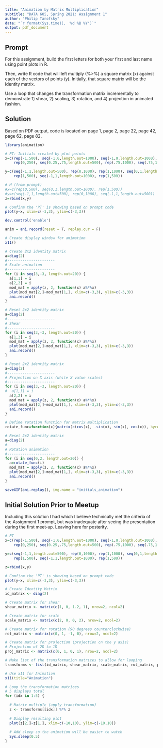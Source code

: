 ```yaml
---
title: "Animation by Matrix Multiplication"
subtitle: "DATA 605, Spring 2021: Assignment 1"
author: "Philip Tanofsky"
date: "`r format(Sys.time(), '%d %B %Y')`"
output: pdf_document
---
```



## Prompt

For this assignment, build the first letters for both your first and last name using point plots in R.

Then, write R code that will left multiply (%>%) a square matrix (x) against each of the vectors of points (y). Initially, that square matrix will be the identity matrix.  

Use a loop that changes the transformation matrix incrementally to demonstrate 1) shear, 2) scaling, 3)  rotation, and 4) projection in animated fashion.  

## Solution

Based on PDF output, code is located on page 1, page 2, page 22, page 42, page 62, page 82.

```r
library(animation)

# PT: Initials created by plot points
x=c(rep(-1,500), seq(-1,0,length.out=1000), seq(-1,0,length.out=1000),
    rep(0,250), seq(0.25,.75,length.out=500), rep(.75,1000), seq(.75,1.25,length.out=500))

y=c(seq(-1,1,length.out=500), rep(0,1000), rep(1,1000), seq(0,1,length.out=250), 
    rep(1,500), seq(-1,1,length.out=1000), rep(1,500))

# H (from prompt)
#x=c(rep(0,500), seq(0,1,length.out=1000), rep(1,500))
#y=c(seq(-1,1,length.out=500), rep(0,1000), seq(-1,1,length.out=500))
z=rbind(x,y)

# Confirm the 'PT' is showing based on prompt code
plot(y~x, xlim=c(-3,3), ylim=c(-3,3))

dev.control('enable')

anim = ani.record(reset = T, replay.cur = F)

# Create display window for animation
x11()

# Create 2x2 identity matrix
a=diag(2) 
#----------------------
# Scale animation
#----------------------
for (i in seq(3,-3, length.out=20)) {
  a[1,1] = i
  a[2,2] = i
  mod_mat = apply(z, 2, function(x) a%*%x)
  plot(mod_mat[2,]~mod_mat[1,], xlim=c(-3,3), ylim=c(-3,3))
  ani.record()
}

# Reset 2x2 identity matrix
a=diag(2) 
#----------------------
# Shear
#----------------------
for (i in seq(3,-3, length.out=20)) {
  a[1,2] = i
  mod_mat = apply(z, 2, function(x) a%*%x)
  plot(mod_mat[2,]~mod_mat[1,], xlim=c(-3,3), ylim=c(-3,3))
  ani.record()
}

# Reset 2x2 identity matrix
a=diag(2) 
#----------------------
# Projection on X axis (while X value scales)
#----------------------
for (i in seq(3,-3, length.out=20)) {
#  a[1,1] = i
  a[2,2] = i
  mod_mat = apply(z, 2, function(x) a%*%x)
  plot(mod_mat[2,]~mod_mat[1,], xlim=c(-3,3), ylim=c(-3,3))
  ani.record()
}

# Define rotation function for matrix multiplication
rotate_func=function(x){matrix(c(cos(x), -sin(x), sin(x), cos(x)), byrow=T, nrow=2)}

# Reset 2x2 identity matrix
a=diag(2) 
#----------------------
# Rotation animation
#----------------------
for (i in seq(0,2, length.out=20)) {
  a=rotate_func(i)
  mod_mat = apply(z, 2, function(x) a%*%x)
  plot(mod_mat[2,]~mod_mat[1,], xlim=c(-3,3), ylim=c(-3,3))
  ani.record()
}

saveGIF(ani.replay(), img.name = "initials_animation")

```

## Initial Solution Prior to Meetup

Including this solution I had which I believe technically met the criteria of the Assignment 1 prompt, but was inadequate after seeing the presentation during the first meet-up. Leaving here for posterity.

``` r
# PT
x=c(rep(-1,500), seq(-1,0,length.out=1000), seq(-1,0,length.out=1000),
    rep(0,250), seq(0.25,.75,length.out=500), rep(.75,1000), seq(.75,1.25,length.out=500))

y=c(seq(-1,1,length.out=500), rep(0,1000), rep(1,1000), seq(0,1,length.out=250), 
    rep(1,500), seq(-1,1,length.out=1000), rep(1,500))

z=rbind(x,y)

# Confirm the 'PT' is showing based on prompt code
plot(y~x, xlim=c(-3,3), ylim=c(-3,3))

# Create Identity Matrix
id_matrix <- diag(2)

# Create matrix for shear
shear_matrix <- matrix(c(1, 0, 1.2, 1), nrow=2, ncol=2) 

# Create matrix for scale
scale_matrix <- matrix(c(2, 0, 0, 2), nrow=2, ncol=2)

# Create matrix for rotation (90 degrees counterclockwise)
rot_matrix <- matrix(c(0, 1, -1, 0), nrow=2, ncol=2) 

# Create matrix for projection (projection on the y axis)
# Projection of 2D to 1D
proj_matrix <- matrix(c(0, 1, 0, 1), nrow=2, ncol=2)

# Make list of the transformation matrices to allow for looping
transforms <- list(id_matrix, shear_matrix, scale_matrix, rot_matrix, proj_matrix)

# Use x11 for Animation
x11(title="Animation")

# Loop the transformation matrices
# 5 displays total
for (idx in 1:5) {
  
  # Matrix multiple (apply transformation)
  z <- transforms[[idx]] %*% z
  
  # Display resulting plot
  plot(z[2,]~z[1,], xlim=c(-10,10), ylim=c(-10,10))
  
  # Add sleep so the animation will be easier to watch
  Sys.sleep(0.5)
}
```